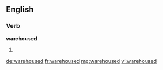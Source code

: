 ==English==

===Verb===
'''warehoused'''

# {{past of|warehouse}}

[[de:warehoused]]
[[fr:warehoused]]
[[mg:warehoused]]
[[vi:warehoused]]